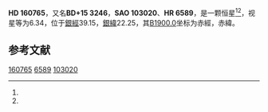 {{Starbox begin
| name = HD 160765
}}
{{Starbox observe
| epoch = [[J2000.0|J2000.0]]
| constell = {{星座名待查}}<ref name=SIMBAD>{{cite web
 | url=http://simbad.u-strasbg.fr/simbad/sim-id?Ident=HR+6589
 | title=Pulsating variable Star
 | publisher=Centre de Données astronomiques de Strasbourg
 | work=SIMBAD
 | accessdate=2012-07-13
 | archive-date=2016-03-16
 | archive-url=https://web.archive.org/web/20160316211734/http://simbad.u-strasbg.fr/simbad/sim-id?Ident=HR+6589
 | dead-url=no
 }}</ref><ref name=DATA>{{cite web
 | url=http://vizier.u-strasbg.fr/viz-bin/VizieR-5?-out.add=.&-source=5050&-corr=PK=HR&-out.max=9999&HR=6589
 | title=VizieR Detailed Page
 | accessdate=2012-07-13
 | archive-date=2019-02-16
 | archive-url=https://web.archive.org/web/20190216090931/http://vizier.u-strasbg.fr/viz-bin/VizieR-5?-out.add=.&-source=5050&-corr=PK=HR&-out.max=9999&HR=6589
 | dead-url=no
 }}</ref>
| 星官 = 
| ra = {{RA|17|41|11}}<ref name=SIMBAD /><ref name=DATA />
| dec = {{DEC|+15|10|41}}<ref name=SIMBAD /><ref name=DATA />
| appmag_v = 6.34<ref name=SIMBAD /><ref name=DATA />
}}
{{Starbox character
| class = A1V<ref name=SIMBAD /><ref name=DATA />
| b-v = 0.03<ref name=SIMBAD /><ref name=DATA />
| u-b = 0.02<ref name=SIMBAD /><ref name=DATA />
| r-i = <ref name=SIMBAD /><ref name=DATA />
| variable = 
}}
{{Starbox astrometry
| radial_v = 0.02
| prop_mo_ra = -23
| parallax = 
| p_error = 
}}
{{Starbox catalog
| names =BD+15 3246，[[SAO星表|SAO]] 103020，[[HD星表|HD]] 160765，[[HR星表|HR]] 6589}}
{{Starbox reference |Simbad=HR+6589}}
{{Starbox end}}

'''HD 160765'''，又名'''BD+15 3246'''，'''SAO 103020'''、'''HR 6589'''，是一颗恒星<ref name=SIMBAD /><ref name=DATA />，视星等为6.34，位于[[銀道座標系|銀經]]39.15，[[銀道座標系|銀緯]]22.25，其[[B1900.0|B1900.0]]坐标为赤經{{RA|17|36|39.8}}，赤緯{{DEC|+15|22.25|47}}。

== 参考文献 ==
{{reflist}}

{{star-stub}}

[[Category:HD和HDE天體|160765]]
[[Category:HR天體|6589]]
[[Category:SAO天體|103020]]
